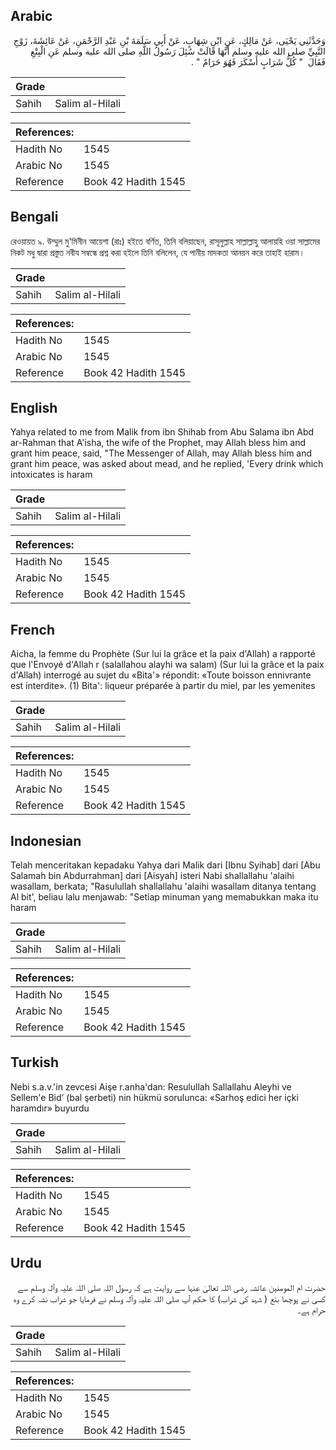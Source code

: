 ## Arabic


<div dir="rtl" lang="ar" style={{fontSize:'larger',backgroundColor:'#f8f9fa',padding:20}}>
وَحَدَّثَنِي يَحْيَى، عَنْ مَالِكٍ، عَنِ ابْنِ شِهَابٍ، عَنْ أَبِي سَلَمَةَ بْنِ عَبْدِ الرَّحْمَنِ، عَنْ عَائِشَةَ، زَوْجِ النَّبِيِّ صلى الله عليه وسلم أَنَّهَا قَالَتْ سُئِلَ رَسُولُ اللَّهِ صلى الله عليه وسلم عَنِ الْبِتْعِ فَقَالَ ‏ "‏ كُلُّ شَرَابٍ أَسْكَرَ فَهُوَ حَرَامٌ ‏"‏ ‏.‏
</div>
<div style={{backgroundColor:'#f8f9fa',padding:20, marginBottom: 10}}><table> <thead> <tr> <th>Grade</th> <th></th> </tr> </thead> <tbody> <tr><td>Sahih</td><td>Salim al-Hilali</td></tr></tbody></table><table> <thead> <tr> <th>References:</th> <th></th> </tr> </thead> <tbody><tr><td>Hadith No</td><td>1545</td></tr><tr><td>Arabic No</td><td>1545</td></tr><tr><td>Reference</td><td>Book 42 Hadith 1545</td></tr></tbody></table></div>

## Bengali


<div dir="ltr" lang="bn" style={{fontSize:'larger',backgroundColor:'#f8f9fa',padding:20}}>
রেওয়ায়ত ৯. উম্মুল মু'মিনীন আয়েশা (রাঃ) হইতে বর্ণিত, তিনি বলিয়াছেন, রাসূলুল্লাহ সাল্লাল্লাহু আলায়হি ওয়া সাল্লামের নিকট মধু দ্বারা প্রস্তুত নবীয সম্বন্ধে প্রশ্ন করা হইলে তিনি বলিলেন, যে পানীয় মাদকতা আনয়ন করে তাহাই হারাম।
</div>
<div style={{backgroundColor:'#f8f9fa',padding:20, marginBottom: 10}}><table> <thead> <tr> <th>Grade</th> <th></th> </tr> </thead> <tbody> <tr><td>Sahih</td><td>Salim al-Hilali</td></tr></tbody></table><table> <thead> <tr> <th>References:</th> <th></th> </tr> </thead> <tbody><tr><td>Hadith No</td><td>1545</td></tr><tr><td>Arabic No</td><td>1545</td></tr><tr><td>Reference</td><td>Book 42 Hadith 1545</td></tr></tbody></table></div>

## English


<div dir="ltr" lang="en" style={{fontSize:'larger',backgroundColor:'#f8f9fa',padding:20}}>
Yahya related to me from Malik from ibn Shihab from Abu Salama ibn Abd ar-Rahman that A'isha, the wife of the Prophet, may Allah bless him and grant him peace, said, "The Messenger of Allah, may Allah bless him and grant him peace, was asked about mead, and he replied, 'Every drink which intoxicates is haram
</div>
<div style={{backgroundColor:'#f8f9fa',padding:20, marginBottom: 10}}><table> <thead> <tr> <th>Grade</th> <th></th> </tr> </thead> <tbody> <tr><td>Sahih</td><td>Salim al-Hilali</td></tr></tbody></table><table> <thead> <tr> <th>References:</th> <th></th> </tr> </thead> <tbody><tr><td>Hadith No</td><td>1545</td></tr><tr><td>Arabic No</td><td>1545</td></tr><tr><td>Reference</td><td>Book 42 Hadith 1545</td></tr></tbody></table></div>

## French


<div dir="ltr" lang="fr" style={{fontSize:'larger',backgroundColor:'#f8f9fa',padding:20}}>
Aicha, la femme du Prophète (Sur lui la grâce et la paix d'Allah) a rapporté que l'Envoyé d'Allah r (salallahou alayhi wa salam) (Sur lui la grâce et la paix d'Allah) interrogé au sujet du «Bita'» répondit: «Toute boisson ennivrante est interdite». (1) Bita': liqueur préparée à partir du miel, par les yemenites
</div>
<div style={{backgroundColor:'#f8f9fa',padding:20, marginBottom: 10}}><table> <thead> <tr> <th>Grade</th> <th></th> </tr> </thead> <tbody> <tr><td>Sahih</td><td>Salim al-Hilali</td></tr></tbody></table><table> <thead> <tr> <th>References:</th> <th></th> </tr> </thead> <tbody><tr><td>Hadith No</td><td>1545</td></tr><tr><td>Arabic No</td><td>1545</td></tr><tr><td>Reference</td><td>Book 42 Hadith 1545</td></tr></tbody></table></div>

## Indonesian


<div dir="ltr" lang="id" style={{fontSize:'larger',backgroundColor:'#f8f9fa',padding:20}}>
Telah menceritakan kepadaku Yahya dari Malik dari [Ibnu Syihab] dari [Abu Salamah bin Abdurrahman] dari [Aisyah] isteri Nabi shallallahu 'alaihi wasallam, berkata; "Rasulullah shallallahu 'alaihi wasallam ditanya tentang Al bit', beliau lalu menjawab: "Setiap minuman yang memabukkan maka itu haram
</div>
<div style={{backgroundColor:'#f8f9fa',padding:20, marginBottom: 10}}><table> <thead> <tr> <th>Grade</th> <th></th> </tr> </thead> <tbody> <tr><td>Sahih</td><td>Salim al-Hilali</td></tr></tbody></table><table> <thead> <tr> <th>References:</th> <th></th> </tr> </thead> <tbody><tr><td>Hadith No</td><td>1545</td></tr><tr><td>Arabic No</td><td>1545</td></tr><tr><td>Reference</td><td>Book 42 Hadith 1545</td></tr></tbody></table></div>

## Turkish


<div dir="ltr" lang="tr" style={{fontSize:'larger',backgroundColor:'#f8f9fa',padding:20}}>
Nebi s.a.v.'in zevcesi Aişe r.anha'dan: Resulullah Sallallahu Aleyhi ve Sellem'e Bid’ (bal şerbeti) nin hükmü sorulunca: «Sarhoş edici her içki haramdır» buyurdu
</div>
<div style={{backgroundColor:'#f8f9fa',padding:20, marginBottom: 10}}><table> <thead> <tr> <th>Grade</th> <th></th> </tr> </thead> <tbody> <tr><td>Sahih</td><td>Salim al-Hilali</td></tr></tbody></table><table> <thead> <tr> <th>References:</th> <th></th> </tr> </thead> <tbody><tr><td>Hadith No</td><td>1545</td></tr><tr><td>Arabic No</td><td>1545</td></tr><tr><td>Reference</td><td>Book 42 Hadith 1545</td></tr></tbody></table></div>

## Urdu


<div dir="rtl" lang="ur" style={{fontSize:'larger',backgroundColor:'#f8f9fa',padding:20}}>
حضرت ام المومنین عائشہ رضی اللہ تعالیٰ عنہا سے روایت ہے کہ رسول اللہ صلی اللہ علیہ وآلہ وسلم سے کسی نے پوچھا بتع ( شہد کی شراب) کا حکم آپ صلی اللہ علیہ وآلہ وسلم نے فرمایا جو شراب نشہ کرے وہ حرام ہے۔
</div>
<div style={{backgroundColor:'#f8f9fa',padding:20, marginBottom: 10}}><table> <thead> <tr> <th>Grade</th> <th></th> </tr> </thead> <tbody> <tr><td>Sahih</td><td>Salim al-Hilali</td></tr></tbody></table><table> <thead> <tr> <th>References:</th> <th></th> </tr> </thead> <tbody><tr><td>Hadith No</td><td>1545</td></tr><tr><td>Arabic No</td><td>1545</td></tr><tr><td>Reference</td><td>Book 42 Hadith 1545</td></tr></tbody></table></div>